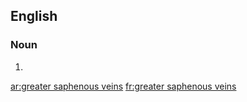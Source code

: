 ==English==

===Noun===
{{head|en|noun plural form}}

# {{plural of|greater saphenous vein|lang=en}}

[[ar:greater saphenous veins]]
[[fr:greater saphenous veins]]